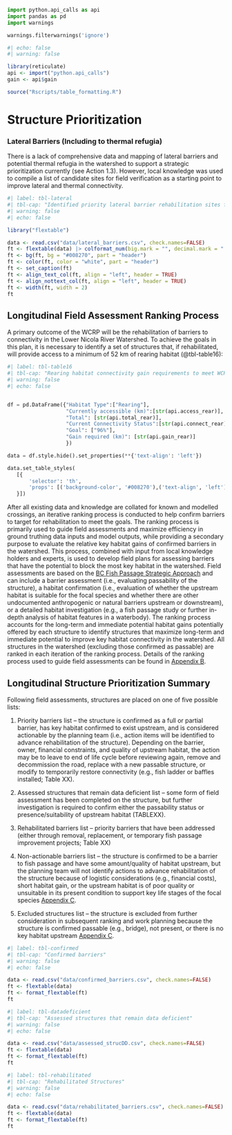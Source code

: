 ```python
import python.api_calls as api
import pandas as pd
import warnings

warnings.filterwarnings('ignore')
```
```r
#| echo: false
#| warning: false

library(reticulate)
api <- import("python.api_calls")
gain <- api$gain

source("Rscripts/table_formatting.R")

```

# Structure Prioritization {-}

### Lateral Barriers (Including to thermal refugia) {.unnumbered}

There is a lack of comprehensive data and mapping of lateral barriers and potential thermal refugia in the watershed to support a strategic prioritization currently (see Action 1.3). However, local knowledge was used to compile a list of candidate sites for field verification as a starting point to improve lateral and thermal connectivity.

```r
#| label: tbl-lateral
#| tbl-cap: "Identified priority lateral barrier rehabilitation sites for field assessment in the Lower Nicola River watershed. UTM northing and eastings refer to Zone 10."
#| warning: false
#| echo: false

library("flextable")

data <- read.csv("data/lateral_barriers.csv", check.names=FALSE)
ft <- flextable(data) |> colformat_num(big.mark = "", decimal.mark = ".", digits = 2) 
ft <- bg(ft, bg = "#008270", part = "header")
ft <- color(ft, color = "white", part = "header")
ft <- set_caption(ft)
ft <- align_text_col(ft, align = "left", header = TRUE)
ft <- align_nottext_col(ft, align = "left", header = TRUE)
ft <- width(ft, width = 2)
ft 
```

## Longitudinal Field Assessment Ranking Process {-}
A primary outcome of the WCRP will be the rehabilitation of barriers to connectivity in the Lower Nicola River Watershed. To achieve the goals in this plan, it is necessary to identify a set of structures that, if rehabilitated, will provide access to a minimum of 52 km of rearing habitat (@tbl-table16):

```python
#| label: tbl-table16
#| tbl-cap: "Rearing habitat connectivity gain requirements to meet WCRP goals in the Lower Nicola River watershed. The measures of currently accessible and total habitat values are derived from the intrinsic potential habitat model described in [Connectivity Status](content/connectivity-status)."
#| warning: false
#| echo: false


df = pd.DataFrame({"Habitat Type":["Rearing"],
                   "Currently accessible (km)":[str(api.access_rear)],
                   "Total": [str(api.total_rear)],
                   "Current Connectivity Status":[str(api.connect_rear)+"%"],
                   "Goal": ["96%"],
                   "Gain required (km)": [str(api.gain_rear)]
                   })

data = df.style.hide().set_properties(**{'text-align': 'left'})

data.set_table_styles(
   [{
       'selector': 'th',
       'props': [('background-color', '#008270'),('text-align', 'left')]
   }])

```

After all existing data and knowledge are collated for known and modelled crossings, an iterative ranking process is conducted to help confirm barriers to target for rehabilitation to meet the goals. The ranking process is primarily used to guide field assessments and maximize efficiency in ground truthing data inputs and model outputs, while providing a secondary purpose to evaluate the relative key habitat gains of confirmed barriers in the watershed. This process, combined with input from local knowledge holders and experts, is used to develop field plans for assessing barriers that have the potential to block the most key habitat in the watershed.
Field assessments are based on the [BC Fish Passage Strategic Approach](https://www2.gov.bc.ca/assets/gov/environment/plants-animals-and-ecosystems/fish-fish-habitat/fish-passage/strategic20approach20july202014.pdf) and can include a barrier assessment (i.e., evaluating passability of the structure), a habitat confirmation (i.e., evaluation of whether the upstream habitat is suitable for the focal species and whether there are other undocumented anthropogenic or natural barriers upstream or downstream), or a detailed habitat investigation (e.g., a fish passage study or further in-depth analysis of habitat features in a waterbody).
The ranking process accounts for the long-term and immediate potential habitat gains potentially offered by each structure to identify structures that maximize long-term and immediate potential to improve key habitat connectivity in the watershed. All structures in the watershed (excluding those confirmed as passable) are ranked in each iteration of the ranking process. Details of the ranking process used to guide field assessments can be found in [Appendix B](supplimentary-information.qmd).

## Longitudinal Structure Prioritization Summary {-}

Following field assessments, structures are placed on one of five possible lists:

1.	Priority barriers list – the structure is confirmed as a full or partial barrier, has key habitat confirmed to exist upstream, and is considered actionable by the planning team (i.e., action items will be identified to advance rehabilitation of the structure). Depending on the barrier, owner, financial constraints, and quality of upstream habitat, the action may be to leave to end of life cycle before reviewing again, remove and decommission the road, replace with a new passable structure, or modify to temporarily restore connectivity (e.g., fish ladder or baffles installed; Table XX).

2.	Assessed structures that remain data deficient list – some form of field assessment has been completed on the structure, but further investigation is required to confirm either the passability status or presence/suitability of upstream habitat (TABLEXX).

3.	Rehabilitated barriers list – priority barriers that have been addressed (either through removal, replacement, or temporary fish passage improvement projects; Table XX)

4.	Non-actionable barriers list – the structure is confirmed to be a barrier to fish passage and have some amount/quality of habitat upstream, but the planning team will not identify actions to advance rehabilitation of the structure because of logistic considerations (e.g., financial costs), short habitat gain, or the upstream habitat is of poor quality or unsuitable in its present condition to support key life stages of the focal species [Appendix C](data-methods.qmd).

5.	Excluded structures list – the structure is excluded from further consideration in subsequent ranking and work planning because the structure is confirmed passable (e.g., bridge), not present, or there is no key habitat upstream [Appendix C](data-methods.qmd).

```r
#| label: tbl-confirmed
#| tbl-cap: "Confirmed barriers"
#| warning: false
#| echo: false

data <- read.csv("data/confirmed_barriers.csv", check.names=FALSE)
ft <- flextable(data)
ft <- format_flextable(ft)
ft
```

```r
#| label: tbl-datadeficient
#| tbl-cap: "Assessed structures that remain data deficient"
#| warning: false
#| echo: false

data <- read.csv("data/assessed_strucDD.csv", check.names=FALSE)
ft <- flextable(data)
ft <- format_flextable(ft)
ft
```


```r
#| label: tbl-rehabilitated
#| tbl-cap: "Rehabilitated Structures"
#| warning: false
#| echo: false

data <- read.csv("data/rehabilitated_barriers.csv", check.names=FALSE)
ft <- flextable(data)
ft <- format_flextable(ft)
ft
```


